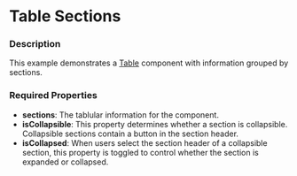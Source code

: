 
# Table Sections

### Description

This example demonstrates a [Table](/components/cerner-terra-framework-docs/table/about) component with information grouped by sections.

### Required Properties
* **sections**: The tablular information for the component.
* **isCollapsible**: This property determines whether a section is collapsible. Collapsible sections contain a button in the section header.
* **isCollapsed**: When users select the section header of a collapsible section, this property is toggled to control whether the section is expanded or collapsed.

<TableWithCollapsibleSections />

<TableWithSections />
